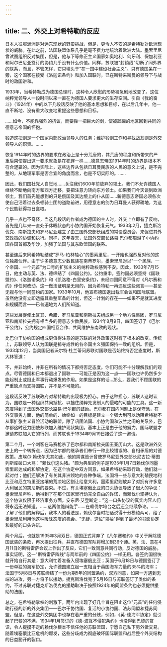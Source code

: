 ```yaml
---
---
---
```

title: 二、外交上对希特勒的反应
---



日本人征服满洲是对远东现状的野蛮挑战，但是，更令人不安的是希特勒对欧洲现状的威胁。在此之前，法国联盟体系几乎是毫不费力地统治着欧洲大陆。墨索里尼曾试图组织反对集团，但是，他与下等修正主义国家如奥地利、匈牙利、保加利亚和阿尔巴尼亚签订的协约几乎没有什么价值。同样，苏联被"封锁线"切断了同外界的联系，而且，不管怎样，它只埋头于"在一国中建设社会主义"。只有德国呆在一旁，这个国家在接受《洛迦诺条约》和加入国联时，已在斯特来斯曼的领导下与战时的敌国讲和。

1933年，当希特勒成为德国总理时，这种令人欣慰的形势被急剧地改变了。这位纳粹党领导人一段时间以来一直在为德国人要求更大的生存空间。引自《我的奋斗》（1924年）中的以下几段话反映了他的基本思想和目标，在以后几年中，他一直不断地、没有重大改变地重提这些思想和目标。

……如今，不能靠强烈的抗议，而要靠一把巨大的剑，使被蹂躏的地区回到共同的德意志帝国的怀抱。

锻造这把剑是一个国家内部政治领导人的任务；维护锻剑工作和寻找战友则是外交领导人的职责。……

恢复1914年时的边界的要求在政治上是十分荒唐的，其荒唐的程度和所带来的严重后果使提出这一要求就象是在犯罪一样……德意志帝国1914年时的边界是根本不符合逻辑的。因为实际上，这些边界从包括日耳曼民族的人民的意义上说，是不完整的，从地理军事是否合宜的角度而言，也是不切实际的。……

因此，我们国社党人自觉地……关注我们6O0年前放弃的领土。我们不允许德国人继续不断地向南方和西方迁移，要把注意力转向东方领土。如果我们今天谈到欧洲领土，我们首先能想到的只是俄国及其边境上的仆从国……新德意志帝国必须各次使自己沿着过去条顿骑士团的道路前进，用德意志的剑为日耳曼人获得耕地，为这个民族获得每日食粮。

几乎一点也不奇怪，当这几段话的作者成为德国的主人时，外交上立即有了反响，首先是几年来一直处于休眠状态的小协约国开始恢复元气。1933年2月，捷克斯洛伐克、南斯拉夫和罗马尼亚建立了由三国外交部长组成的常设委员会，来促进其外交政策的协调和执行。同样，这年春天，法国外交部长路易·巴尔都周游了小协约国各国首都及华沙，加强了法国与其东欧盟国的联系。

甚至连后来同希特勒结成"罗马-柏林轴心"的墨索里尼，一开始也强烈反对他的这位独裁伙伴。由于许多德意志少数民族在南蒂罗尔，墨索里尼对以"一个民族、一个帝国、一个元首"为口号的扩张主义的纳粹政权感到不安。因此，1933年7月15日，他主动与英、法、德缔结了《四国公约》。公约重申，签约国必须坚持《国联盟约》、《洛迦诺条约》和《凯洛格-白里安条约》，未经四国同意不得对《凡尔赛和约》作任何改动。这一做法证明是无用的，因为希特勒一再违反这些诺言——甚至无视与他一同签约的国家。1933年10月，他宣布德国退出裁军会议和国际联盟。虽然他没有立即透露其重整军备的计划，但这一计划的存在——如果不是就其进度和规模而言——已普遍地为人们所知道。

这些发展促使土耳其、希腊、罗马尼亚和南斯拉夫组成另一个地方性集团，罗马尼亚和南斯拉夫拥有相当多的德意志少数民族。1934年8月9日，四国签订了《巴尔干公约》，公约规定四国相互合作、共同维护东南欧的现状。

比巴尔干协约国的组成更值得注意的是苏联的对外政策这时有了根本的改变。传统上，苏联领导人认为国联是掠夺成性的各帝国主义强国保持一致的组织。但是，1933年12月，当美国记者沃尔特·杜兰蒂问苏联对国联是否始终持否定态度时，斯大林答道：

不，并非始终，并非在所有的情况下都持否定态度。你们可能不十分理解我们的观点。尽管德国和日本都退出了国联——可能正是因为这一点——国联也许仍然多少能起制止或阻止军事行动爆发的作用。如果是这样的话…那么，要我们不顾国联的严重缺点而支持国联，并不是不可能的。

这段话反映了苏联政府对希特勒的出现极为担心。由于这种担心，苏联人这时认为，国联是一种组织共同抵抗、以挡住纳粹先发制人的侵略的可能的工具。这一新态度得到了法国外交部长路易·巴尔都的鼓励。巴尔都在国内问题上是保守派，在外交事务方面，他的简单的、始终如一的目标是建立一个强大到可以劝阻希特勒不从事扩张主义冒险活动的联盟。除了巩固法国、小协约国和波兰之间的关系外，巴尔都这时还力图使苏联加入维护现状集团。基本上正是由于他的努力，国际联盟才邀请苏联加入它的行列，而苏联也于1934年9月19日接受了这一邀请。

第二个月，一个刺客在马赛枪杀了巴尔都和南斯拉夫国王亚历山大。这是欧洲外交史上的一个转折点，因为巴尔都的继承者们奉行一种比较错误的、自相矛盾的对德政策。皮埃尔·赖伐尔尤其如此，他的阴谋诡计曾使罗马尼亚外交部长尼古拉·蒂图列斯库破口大骂："赖伐尔这头猪。"颇为典型的例子是1935年1月7日赖伐尔同墨索里尼达成的和解协定，在这个协定中双方同意，如果希特勒采取行动，他们就一起对付；他们还解决了有关其非洲领地的各种争端。法国将一些与意大利殖民地利比亚和厄立特里亚接壤的荒凉地区割让给意大利，墨索里尼则放弃了对拥有许多意大利居民的突尼斯的要束。不过，有关埃塞俄比亚的口头协议导致了很大的争议：墨索里尼声称，他得到了在那个国家里行动完全自由的许诺，而赖伐尔坚持认为，这个协议仅限于经济事务方面。安东尼·艾登断定："这一口头协议的真实内容人们将永远无法知道。……这两位诡辩能手……在赖伐尔垮台之后还会继续争论。……了解了他们的解释后，我本人的看法是，赖伐尔当时把话说得十分模棱两可，给了墨索里尼利用他这种暖昧态度的机会。"无疑，这位"领袖"得到了最坏的书面协定和最好的口头许诺。

两个月后，也就是1935年3月双日，德国正式背弃了《凡尔赛和约》中关于解除德国武装的条款，再次提出征兵，并直布德国军队将增加到36个师。英、法、意在4月11日的斯特雷萨会议上作出了反应，它们一致同意共同行动，反对德国的威胁。事实证明，这一"斯特雷萨阵线"与两年前的《四国公约》一样无用。各签约国很快就开始自行其是：意大利忙着准备入侵埃塞俄比亚；英国于6月18日与德国签订了一份单独的海军协定，允许德国建立起一支相当于英国海军力量的35%的海军；法国于5月8日与苏联缔结了一份为期5年的同盟条约，双方同意，如果一方遇到无端的进攻，另一方将予以援助。捷克斯洛伐克于5月16日与苏联签订了类似的条约，不过苏联对捷克斯洛伐克的援助取决于按照1924年的同盟条约也必须提供援助的法国。

总之，在希特勒掌权的刺激下，两年内出现了好几个旨在阻止这位"元首"的任何侵略行径的新的外交集团——巴尔干协约国、复活的小协约国、法苏同盟和捷苏同盟。但是，在这些外交集团中也存在着严重的分歧，例如，《英-德海军协定》就引起了巴黎的不满，1934年1月签订的《德-波互不侵犯条约》也没得到巴黎的赏识，令人捉摸不定的赖伐尔根本不信任他的苏联盟国，宁愿自己私下另外做交易。随着埃塞俄比亚危机的爆发，这些分歧成为彻底破坏国际联盟和战后整个外交结构的日益豁开的裂口。
